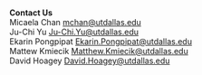 <section id="contactus" style="height: 0px"></section>
<footer class="py-5 bg-primary">
<div class="container text-white text-center">

<br><b>Contact Us</b>
<br>Micaela Chan <mchan@utdallas.edu>
<br>Ju-Chi Yu <Ju-Chi.Yu@utdallas.edu>
<br>Ekarin Pongpipat <Ekarin.Pongpipat@utdallas.edu>
<br>Mattew Kmiecik <Matthew.Kmiecik@utdallas.edu>
<br>David Hoagey <David.Hoagey@utdallas.edu>

</div>
<!-- /.container -->
</footer>